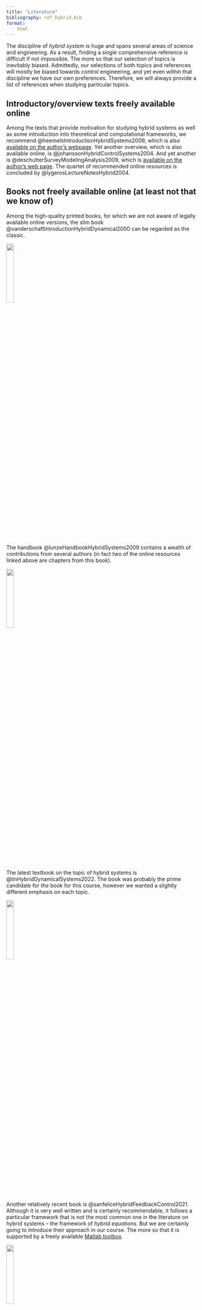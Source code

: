 ```yaml
---
title: "Literature"
bibliography: ref_hybrid.bib
format:
    html     
---
```


The discipline of *hybrid system* is huge and spans several areas of science and engineering. As a result, finding a *single* comprehensive reference is difficult if not impossible. The more so that our selection of topics is inevitably biased. Admittedly, our selections of both topics and references will mostly be biased towards control engineering, and yet even within that discipline we have our own preferences. Therefore, we will always provide a list of references when studying particular topics. 

## Introductory/overview texts freely available online
Among the texts that provide motivation for studying hybrid systems as well as some introduction into theoretical and computational frameworks, we recommend @heemelsIntroductionHybridSystems2009, which is also [available on the author's webpage](https://heemels.tue.nl/content/papers/HeeLeh_BOOK_CONTRIB09a.pdf). Yet another overview, which is also available online, is @johanssonHybridControlSystems2004. And yet another is @deschutterSurveyModelingAnalysis2009, which is [available on the author's web page](https://pub.deschutter.info/abs/09_007.html). The quartet of recommended online resources is concluded by @lygerosLectureNotesHybrid2004.

## Books not freely available online (at least not that we know of)
Among the high-quality printed books, for which we are not aware of legally available online versions, the slim book @vanderschaftIntroductionHybridDynamical2000 can be regarded as the classic. 

![](intro_figures/van_der_schaft_hybrid_FRONT_PAGE.jpeg){ width=20% }

The handbook @lunzeHandbookHybridSystems2009 contains a wealth of contributions from several authors (in fact two of the online resources linked above are chapters from this book). 

![](intro_figures/lunze_hybrid_FRONT_PAGE.jpg){ width=20% }

The latest textbook on the topic of hybrid systems is @linHybridDynamicalSystems2022. The book was probably the prime candidate for *the* book for this course, however we wanted a slightly different emphasis on each topic.

![](intro_figures/lin_antsaklis_hybrid_FRONT_PAGE.jpg){ width=20% }

Another relatively recent book is @sanfeliceHybridFeedbackControl2021. Although it is very well written and is certainly recommendable, it follows a particular framework that is not the most common one in the literature on hybrid systems – the framework of *hybrid equations*. But we are certainly going to introduce their approach in our course. The more so that it is supported by a freely available [Matlab toolbox](https://www.mathworks.com/matlabcentral/fileexchange/102239-hybrid-equations-toolbox-beta).

![](intro_figures/sanfelice_hybrid_FRONT_PAGE.jpg){ width=20% }

The book @goebelHybridDynamicalSystems2012 can be regarded as a predecessor and/or complement of the just mentioned @sanfeliceHybridFeedbackControl2021. Although the book is not available online, a short version appears as an article @goebelHybridDynamicalSystems2009 in the popular [IEEE Control Systems magazine](https://ieeexplore.ieee.org/xpl/RecentIssue.jsp?punumber=37) (the one with color figures :-).

![](intro_figures/goebel_hybrid_FRONT_PAGE.jpg){ width=20% }

Last but not least, MPC methodology is specialized to hybrid systems in @borrelliPredictiveControlLinear2017. Unline the other books in this list, this one is freely available on the authors' webpage.

![](intro_figures/borrelli_hybrid_FRONT_PAGE.jpg){ width=20% }

This list of study resources on hybrid systems is by no means exhaustive. We will provide more references in the respective chapters.

